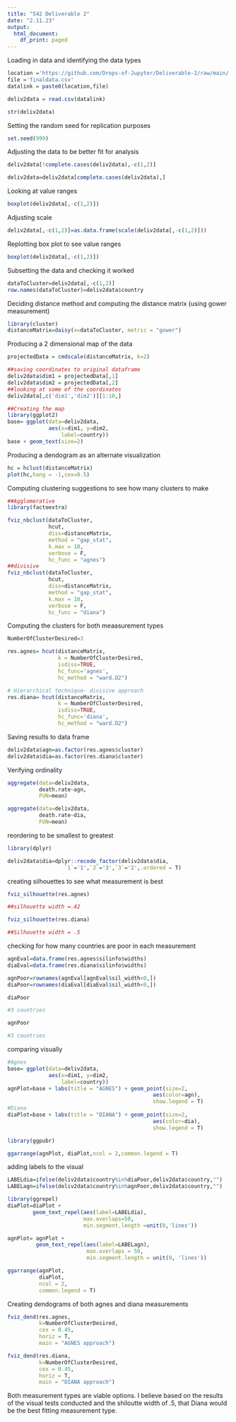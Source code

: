 ```yaml
---
title: "542 Deliverable 2"
date: "2.11.23"
output:
  html_document:
    df_print: paged
---
```

Loading in data and identifying the data types
```r

location ='https://github.com/Drops-of-Jupyter/Deliverable-2/raw/main/'
file ='finaldata.csv'
datalink = paste0(location,file)

deliv2data = read.csv(datalink)

str(deliv2data)
```
Setting the random seed for replication purposes
```r
set.seed(999)
```
Adjusting the data to be better fit for analysis
```r
deliv2data[!complete.cases(deliv2data),-c(1,2)]
```

```r
deliv2data=deliv2data[complete.cases(deliv2data),]
```
Looking at value ranges
```r
boxplot(deliv2data[,-c(1,2)])
```
Adjusting scale 
```r
deliv2data[,-c(1,2)]=as.data.frame(scale(deliv2data[,-c(1,2)]))
```
Replotting box plot to see value ranges
```r
boxplot(deliv2data[,-c(1,2)])
```
Subsetting the data and checking it worked
```r
dataToCluster=deliv2data[,-c(1,2)]
row.names(dataToCluster)=deliv2data$country
```
Deciding distance method and computing the distance matrix (using gower measurement)
```r
library(cluster)
distanceMatrix=daisy(x=dataToCluster, metric = "gower")
```
Producing a 2 dimensional map of the data
```r
projectedData = cmdscale(distanceMatrix, k=2)
```

```r
##saving coordinates to original dataframe
deliv2data$dim1 = projectedData[,1]
deliv2data$dim2 = projectedData[,2]
##looking at some of the coordinates
deliv2data[,c('dim1','dim2')][1:10,]
```

```r
##Creating the map
library(ggplot2)
base= ggplot(data=deliv2data,
             aes(x=dim1, y=dim2,
                 label=country)) 
base + geom_text(size=2)
```
Producing a dendogram as an alternate visualization
```r
hc = hclust(distanceMatrix)
plot(hc,hang = -1,cex=0.5)
```

Computing clustering suggestions to see how many clusters to make
```r
##Agglomerative
library(factoextra)
```


```r
fviz_nbclust(dataToCluster, 
             hcut,
             diss=distanceMatrix,
             method = "gap_stat",
             k.max = 10,
             verbose = F,
             hc_func = "agnes")
##divisive
fviz_nbclust(dataToCluster, 
             hcut,
             diss=distanceMatrix,
             method = "gap_stat",
             k.max = 10,
             verbose = F,
             hc_func = "diana")

```
Computing the clusters for both meaasurement types
```r

NumberOfClusterDesired=3

res.agnes= hcut(distanceMatrix, 
                k = NumberOfClusterDesired,
                isdiss=TRUE,
                hc_func='agnes',
                hc_method = "ward.D2")

# Hierarchical technique- divisive approach
res.diana= hcut(distanceMatrix, 
                k = NumberOfClusterDesired,
                isdiss=TRUE,
                hc_func='diana',
                hc_method = "ward.D2")
```
Saving results to data frame
```r
deliv2data$agn=as.factor(res.agnes$cluster)
deliv2data$dia=as.factor(res.diana$cluster)
```
Verifying ordinality
```r
aggregate(data=deliv2data,
          death.rate~agn,
          FUN=mean)
```

```r
aggregate(data=deliv2data,
          death.rate~dia,
          FUN=mean)
```
reordering to be smallest to greatest 
```r
library(dplyr)

deliv2data$dia=dplyr::recode_factor(deliv2data$dia, 
                  `1`='1',`2`='3',`3`='2',.ordered = T)
```
creating silhouettes to see what measurement is best
```r
fviz_silhouette(res.agnes)

##silhouette width =.42
```

```r
fviz_silhouette(res.diana)

##Silhouette width = .5
```
checking for how many countries are poor in each measurement 
```r
agnEval=data.frame(res.agnes$silinfo$widths)
diaEval=data.frame(res.diana$silinfo$widths)

agnPoor=rownames(agnEval[agnEval$sil_width<0,])
diaPoor=rownames(diaEval[diaEval$sil_width<0,])

```

```r
diaPoor

#3 countries
```


```r
agnPoor

#3 countries
```
comparing visually
```r

#Agnes
base= ggplot(data=deliv2data,
             aes(x=dim1, y=dim2,
                 label=country)) 
agnPlot=base + labs(title = "AGNES") + geom_point(size=2,
                                              aes(color=agn),
                                              show.legend = T) 
#Diana
diaPlot=base + labs(title = "DIANA") + geom_point(size=2,
                                              aes(color=dia),
                                              show.legend = T) 

library(ggpubr)

ggarrange(agnPlot, diaPlot,ncol = 2,common.legend = T)

```
adding labels to the visual
```r
LABELdia=ifelse(deliv2data$country%in%diaPoor,deliv2data$country,"")
LABELagn=ifelse(deliv2data$country%in%agnPoor,deliv2data$country,"")
```


```r
library(ggrepel)
diaPlot=diaPlot + 
        geom_text_repel(aes(label=LABELdia),
                        max.overlaps=50,
                        min.segment.length =unit(0,'lines'))
```

```r
agnPlot= agnPlot + 
         geom_text_repel(aes(label=LABELagn),
                         max.overlaps = 50,
                         min.segment.length = unit(0, 'lines'))
```

```r
ggarrange(agnPlot, 
          diaPlot,
          ncol = 2,
          common.legend = T)
```

Creating dendograms of both agnes and diana measurements
```r
fviz_dend(res.agnes,
          k=NumberOfClusterDesired, 
          cex = 0.45, 
          horiz = T,
          main = "AGNES approach")
```

```r
fviz_dend(res.diana,
          k=NumberOfClusterDesired, 
          cex = 0.45, 
          horiz = T,
          main = "DIANA approach")
```


Both measurement types are viable options. I believe based on the results of the visual tests conducted and the shiloutte width of .5, that Diana would be the best fitting measurement type. 
